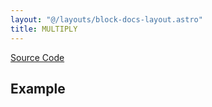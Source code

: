 ```yaml
---
layout: "@/layouts/block-docs-layout.astro"
title: MULTIPLY
---
```



<PythonDocsDisplay docstring={docstring} />

[Source Code](https://github.com/flojoy-ai/blocks/blob/main/blocks/TRANSFORMERS/ARITHMETIC/MULTIPLY/MULTIPLY.py)

## Example
